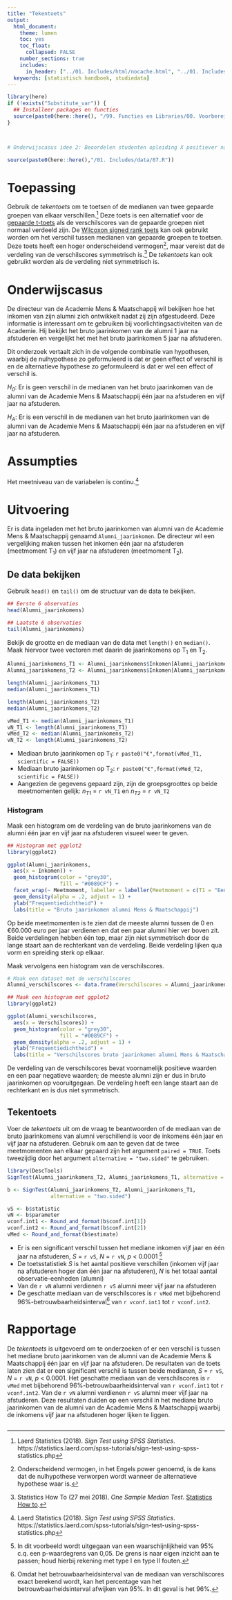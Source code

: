 ```yaml
---
title: "Tekentoets"
output:
  html_document:
    theme: lumen
    toc: yes
    toc_float: 
      collapsed: FALSE 
    number_sections: true
    includes:
      in_header: ["../01. Includes/html/nocache.html", "../01. Includes/html/favicon.html", "../01. Includes/html/analytics.html"]
  keywords: [statistisch handboek, studiedata]
---
```


<!-- ## CLOSEDBLOK: Functies.R -->
```r
library(here)
if (!exists("Substitute_var")) {
  ## Installeer packages en functies
  source(paste0(here::here(), "/99. Functies en Libraries/00. Voorbereidingen.R"), echo = FALSE)
}
```
<!-- ## /CLOSEDBLOK: Functies.R -->

<!-- ## CLOSEDBLOK: CSS -->
<style>
`r htmltools::includeHTML(paste0(here::here(),"/01. Includes/css/Stylesheet_SHHO.css"))`
</style>
<!-- ## /CLOSEDBLOK: CSS -->

<!-- ## CLOSEDBLOK: Header.R -->
```r
```
<!-- ## /CLOSEDBLOK: Header.R -->

<!-- ## CLOSEDBLOK: Status.R -->
```r
```
<!-- ## /CLOSEDBLOK: Status.R -->

```r
# Onderwijscasus idee 2: Beoordelen studenten opleiding X positiever nadat ze met hun tutor hebben gesproken?
```

<!-- ## OPENBLOK: Data-aanmaken.R -->
```r
source(paste0(here::here(),"/01. Includes/data/07.R"))
```
<!-- ## /OPENBLOK: Data-aanmaken.R -->

# Toepassing
Gebruik de *tekentoets* om te toetsen of de medianen van twee gepaarde groepen van elkaar verschillen.[^1] Deze toets is een alternatief voor de [gepaarde t-toets](02-Gepaarde-t-toets-R.html) als de verschilscores van de gepaarde groepen niet normaal verdeeld zijn. De [Wilcoxon signed rank toets](07-Wilcoxon-signed-rank-toets-I-R.html) kan ook gebruikt worden om het verschil tussen medianen van gepaarde groepen te toetsen. Deze toets heeft een hoger onderscheidend vermogen[^2], maar vereist dat de verdeling van de verschilscores symmetrisch is.[^3] De *tekentoets* kan ook gebruikt worden als de verdeling niet symmetrisch is. 

# Onderwijscasus
<div id ="casus">
De directeur van de Academie Mens & Maatschappij wil bekijken hoe het inkomen van zijn alumni zich ontwikkelt nadat zij zijn afgestudeerd. Deze informatie is interessant om te gebruiken bij voorlichtingsactiviteiten van de Academie. Hij bekijkt het bruto jaarinkomen van de alumni 1 jaar na afstuderen en vergelijkt het met het bruto jaarinkomen 5 jaar na afstuderen. 

Dit onderzoek vertaalt zich in de volgende combinatie van hypothesen, waarbij de nulhypothese zo geformuleerd is dat er geen effect of verschil is en de alternatieve hypothese zo geformuleerd is dat er wel een effect of verschil is.

*H~0~*: Er is geen verschil in de medianen van het bruto jaarinkomen van de alumni van de Academie Mens & Maatschappij één jaar na afstuderen en vijf jaar na afstuderen.

*H~A~*: Er is een verschil in de medianen van het bruto jaarinkomen van de alumni van de Academie Mens & Maatschappij één jaar na afstuderen en vijf jaar na afstuderen.
 
</div>

# Assumpties

Het meetniveau van de variabelen is continu.[^1]


# Uitvoering
<!-- ## TEKSTBLOK: Dataset-inladen.R-->
Er is data ingeladen met het bruto jaarinkomen van alumni van de Academie Mens & Maatschappij genaamd `Alumni_jaarinkomen`. De directeur wil een vergelijking maken tussen het inkomen één jaar na afstuderen (meetmoment T~1~) en vijf jaar na afstuderen (meetmoment T~2~). 
<!-- ## /TEKSTBLOK: Dataset-inladen.R-->

## De data bekijken
<!-- ## TEKSTBLOK: Data-bekijken.R -->
Gebruik `head()` en `tail()` om de structuur van de data te bekijken.
<!-- ## /TEKSTBLOK: Data-bekijken.R -->

<!-- ## OPENBLOK: Data-bekijken.R -->
```r
## Eerste 6 observaties
head(Alumni_jaarinkomens)

## Laatste 6 observaties
tail(Alumni_jaarinkomens)
```
<!-- ## /OPENBLOK: Data-bekijken.R -->

<!-- ## OPENBLOK: Data-selecteren.R -->
<!-- ## TEKSTBLOK: Data-beschrijven.R-->
Bekijk de grootte en de mediaan  van de data met `length()` en `median()`. Maak hiervoor twee vectoren met daarin de jaarinkomens op T~1~ en T~2~.
<!-- ## /TEKSTBLOK: Data-beschrijven.R-->
<!-- ## OPENBLOK: Data-selecteren.R-->
```r
Alumni_jaarinkomens_T1 <- Alumni_jaarinkomens$Inkomen[Alumni_jaarinkomens$Meetmoment == "T1"]
Alumni_jaarinkomens_T2 <- Alumni_jaarinkomens$Inkomen[Alumni_jaarinkomens$Meetmoment == "T2"]
```
<!-- ## /OPENBLOK: Data-selecteren.R-->

<div class="col-container">
  <div class="col">
<!-- ## OPENBLOK: Data-beschrijven-1.R -->
```r
length(Alumni_jaarinkomens_T1)
median(Alumni_jaarinkomens_T1)
```
<!-- ## /OPENBLOK: Data-beschrijven-1.R -->
  </div>
  <div class="col">
<!-- ## OPENBLOK: Data-beschrijven-2.R -->
```r
length(Alumni_jaarinkomens_T2)
median(Alumni_jaarinkomens_T2)
```
<!-- ## /OPENBLOK: Data-beschrijven-2.R -->
  </div>
</div>
<!-- ## CLOSEDBLOK: Data-beschrijven-2.R -->
```r
vMed_T1 <- median(Alumni_jaarinkomens_T1)
vN_T1 <- length(Alumni_jaarinkomens_T1)
vMed_T2 <- median(Alumni_jaarinkomens_T2)
vN_T2 <- length(Alumni_jaarinkomens_T2)
```
<!-- ## /CLOSEDBLOK: Data-beschrijven-2.R -->
<!-- ## TEKSTBLOK: Data-beschrijven.R-->
* Mediaan bruto jaarinkomen op T~1~: `r paste0("€",format(vMed_T1, scientific = FALSE))` 
* Mediaan bruto jaarinkomen op T~2~: `r paste0("€",format(vMed_T2, scientific = FALSE))` 
* Aangezien de gegevens gepaard zijn, zijn de groepsgroottes op beide meetmomenten gelijk: *n~T1~* = `r vN_T1` en *n~T2~* = `r vN_T2`
<!-- ## /TEKSTBLOK: Data-beschrijven.R-->


### Histogram

Maak een histogram om de verdeling van de bruto jaarinkomens van de alumni één jaar en vijf jaar na afstuderen visueel weer te geven.

<!-- ## OPENBLOK: Histogram1.R -->
```r
## Histogram met ggplot2
library(ggplot2)

ggplot(Alumni_jaarinkomens,
  aes(x = Inkomen)) +
  geom_histogram(color = "grey30",
                 fill = "#0089CF") +
  facet_wrap(~ Meetmoment, labeller = labeller(Meetmoment = c(T1 = "Een jaar na afstudereren", T2 = "Vijf jaar na afstuderen"))) +
  geom_density(alpha = .2, adjust = 1) +
  ylab("Frequentiedichtheid") +
  labs(title = "Bruto jaarinkomen alumni Mens & Maatschappij")
```
<!-- ## /OPENBLOK: Histogram1.R -->

Op beide meetmomenten is te zien dat de meeste alumni tussen de 0 en €60.000 euro per jaar verdienen en dat een paar alumni hier ver boven zit. Beide verdelingen hebben één top, maar zijn niet symmetrisch door de lange staart aan de rechterkant van de verdeling. Beide verdeling lijken qua vorm en spreiding sterk op elkaar.

Maak vervolgens een histogram van de verschilscores.

<!-- ## OPENBLOK: Histogram2.R -->
```r
# Maak een dataset met de verschilscores
Alumni_verschilscores <- data.frame(Verschilscores = Alumni_jaarinkomens$Inkomen[Alumni_jaarinkomens$Meetmoment == "T2"] - Alumni_jaarinkomens$Inkomen[Alumni_jaarinkomens$Meetmoment == "T1"])

## Maak een histogram met ggplot2
library(ggplot2)

ggplot(Alumni_verschilscores,
  aes(x = Verschilscores)) +
  geom_histogram(color = "grey30",
                 fill = "#0089CF") +
  geom_density(alpha = .2, adjust = 1) +
  ylab("Frequentiedichtheid") +
  labs(title = "Verschilscores bruto jaarinkomen alumni Mens & Maatschappij")
```
<!-- ## /OPENBLOK: Histogram2.R -->

De verdeling van de verschilscores bevat voornamelijk positieve waarden en een paar negatieve waarden; de meeste alumni zijn er dus in bruto jaarinkomen op vooruitgegaan. De verdeling heeft een lange staart aan de rechterkant en is dus niet symmetrisch. 



## Tekentoets
<!-- ## TEKSTBLOK: Wilcoxon-signed-rank-toets.R -->
Voer de *tekentoets* uit om de vraag te beantwoorden of de mediaan van de bruto jaarinkomens van alumni verschillend is voor de inkomens één jaar en vijf jaar na afstuderen. Gebruik om aan te geven dat de twee meetmomenten aan elkaar gepaard zijn het argument `paired = TRUE`.  Toets tweezijdig door het argument `alternative = "two.sided"` te gebruiken.
<!-- ## /TEKSTBLOK: Wilcoxon-signed-rank-toets.R -->

<!-- ## OPENBLOK: Wilcoxon-signed-rank-toets.R -->
```r
library(DescTools)
SignTest(Alumni_jaarinkomens_T2, Alumni_jaarinkomens_T1, alternative = "two.sided")
```
<!-- ## /OPENBLOK: Wilcoxon-signed-rank-toets.R -->




<!-- ## CLOSEDBLOK: Wilcoxon-signed-rank-toets.R -->
```r
b <- SignTest(Alumni_jaarinkomens_T2, Alumni_jaarinkomens_T1, 
              alternative = "two.sided")

vS <- b$statistic
vN <- b$parameter
vconf.int1 <- Round_and_format(b$conf.int[1])
vconf.int2 <- Round_and_format(b$conf.int[2])
vMed <- Round_and_format(b$estimate)
```
<!-- ## /CLOSEDBLOK: Wilcoxon-signed-rank-toets.R -->
<!-- ## TEKSTBLOK: Wilcoxon-signed-rank-toets.R -->
* Er is een significant verschil tussen het mediane inkomen vijf jaar en één jaar na afstuderen, *S* = `r vS`, *N* = `r vN`, *p* < 0.0001 [^4]
* De toetsstatistiek *S* is het aantal positieve verschillen (inkomen vijf jaar na afstuderen hoger dan één jaar na afstuderen), *N* is het totaal aantal observatie-eenheden (alumni)
* Van de `r vN` alumni verdienen `r vS` alumni meer vijf jaar na afstuderen
* De geschatte mediaan van de verschilscores is `r vMed` met bijbehorend 96%-betrouwbaarheidsinterval[^5] van `r vconf.int1` tot `r vconf.int2`.

<!-- ## /TEKSTBLOK: Wilcoxon-signed-rank-toets.R -->

# Rapportage
<!-- ## TEKSTBLOK: Rapportage.R -->

De *tekentoets* is uitgevoerd om te onderzoeken of er een verschil is tussen het mediane bruto jaarinkomen van de alumni van de Academie Mens & Maatschappij één jaar en vijf jaar na afstuderen. De resultaten van de toets laten zien dat er een significant verschil is tussen beide medianen, *S* = `r vS`, *N* = `r vN`, *p* < 0.0001. Het geschatte mediaan van de verschilscores is `r vMed` met bijbehorend 96%-betrouwbaarheidsinterval van `r vconf.int1` tot `r vconf.int2`. Van de `r vN` alumni verdienen `r vS` alumni meer vijf jaar na afstuderen. Deze resultaten duiden op een verschil in het mediane bruto jaarinkomen van de alumni van de Academie Mens & Maatschappij waarbij de inkomens vijf jaar na afstuderen hoger lijken te liggen.
<!-- ## /TEKSTBLOK: Rapportage.R -->

<!-- ## CLOSEDBLOK: Footer.R -->
```r
```
<!-- ## /CLOSEDBLOK: Footer.R -->

[^1]: Laerd Statistics (2018). *Sign Test using SPSS Statistics*. https://statistics.laerd.com/spss-tutorials/sign-test-using-spss-statistics.php
[^2]: Onderscheidend vermogen, in het Engels power genoemd, is de kans dat de nulhypothese verworpen wordt wanneer de alternatieve hypothese waar is.
[^3]: Statistics How To (27 mei 2018). *One Sample Median Test*. [Statistics How to](https://www.statisticshowto.datasciencecentral.com/one-sample-median-test/).
[^4]: In dit voorbeeld wordt uitgegaan van een waarschijnlijkheid van 95% c.q. een p-waardegrens van 0,05. De grens is naar eigen inzicht aan te passen; houd hierbij rekening met type I en type II fouten.
[^5]: Omdat het betrouwbaarheidsinterval van de mediaan van verschilscores exact berekend wordt, kan het percentage van het betrouwbaarheidsinterval afwijken van 95%. In dit geval is het 96%.




